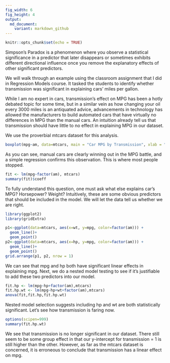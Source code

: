 ```yaml
---
fig_width: 6 
fig_height: 4 
output:
  md_document:
    variant: markdown_github
---
```

```r
knitr::opts_chunk$set(echo = TRUE)
```

Simpson's Paradox is a phenomenon where you observe a statistical significance in a predictor that later disappears or sometimes exhibits different directional influence once you remove the explanatory effects of other significant predictors.

We will walk through an example using the classroom assignment that I did in Regression Models course. It tasked the students to identify whether transmission was significant in explaining cars' miles per gallon.

While I am no expert in cars, transmission's effect on MPG has been a hotly debated topic for some time, but in a similar vein as how changing your oil every 3000 miles is an antiquated advice, advancements in technology has allowed the manufacturers to build automated cars that have virtually no differences in MPG than the manual cars. An intuition already tell us that transmission should have little to no effect in explaining MPG in our dataset.

We use the proverbial mtcars dataset for this analysis.

```r
boxplot(mpg~am, data=mtcars, main = "Car MPG by Transmission", xlab = "0 = automatic, 1 = manual", ylab= "Miles Per Gallon")
```

As you can see, manual cars are clearly winning out in the MPG battle, and a simple regression confirms this observation. This is where most people stopped. 

```r
fit <- lm(mpg~factor(am), mtcars)
summary(fit)$coeff
```

To fully understand this question, one must ask what else explains car's MPG? Horsepower? Weight? Intuitively, these are some obvious predictors that should be included in the model. We will let the data tell us whether we are right.

```r
library(ggplot2)
library(gridExtra)
```

```r
p1<-ggplot(data=mtcars, aes(x=wt, y=mpg, color=factor(am))) +
  geom_line()+
  geom_point()
p2<-ggplot(data=mtcars, aes(x=hp, y=mpg, color=factor(am))) +
  geom_line()+
  geom_point()
grid.arrange(p1, p2, nrow = 1)


```


We can see that mpg and hp both have significant linear effects in explaining mpg.
Next, we do a nested model testing to see if it's justifiable to add these two predictors into our model. 

```r
fit.hp <- lm(mpg~hp+factor(am),mtcars)
fit.hp.wt <- lm(mpg~hp+wt+factor(am),mtcars)
anova(fit,fit.hp,fit.hp.wt)

```

Nested model selection suggests including hp and wt are both statistically significant. 
Let's see how transmission is faring now.


```r
options(scipen=999)
summary(fit.hp.wt)

```

We see that transmission is no longer significant in our dataset.
There still seem to be some group effect in that our y-intercept for transmission = 1 is still higher than the other.
However, as far as the mtcars dataset is concerned, it is erroneous to conclude that transmission has a linear effect on mpg. 










